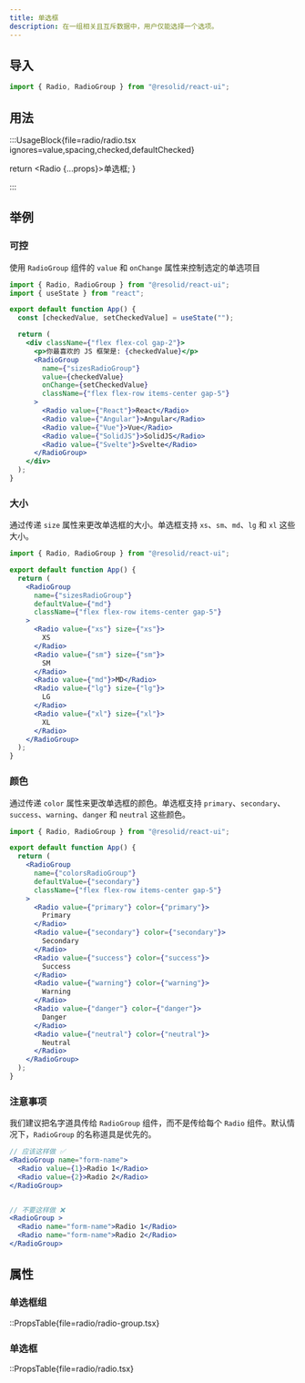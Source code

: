 ```yaml
---
title: 单选框
description: 在一组相关且互斥数据中，用户仅能选择一个选项。
---
```


## 导入

```js
import { Radio, RadioGroup } from "@resolid/react-ui";
```

## 用法

:::UsageBlock{file=radio/radio.tsx ignores=value,spacing,checked,defaultChecked}


  return <Radio {...props}>单选框</Radio>;
}

:::

>

## 举例

### 可控

使用 `RadioGroup` 组件的 `value` 和 `onChange` 属性来控制选定的单选项目

```jsx demo
import { Radio, RadioGroup } from "@resolid/react-ui";
import { useState } from "react";

export default function App() {
  const [checkedValue, setCheckedValue] = useState("");

  return (
    <div className={"flex flex-col gap-2"}>
      <p>你最喜欢的 JS 框架是: {checkedValue}</p>
      <RadioGroup
        name={"sizesRadioGroup"}
        value={checkedValue}
        onChange={setCheckedValue}
        className={"flex flex-row items-center gap-5"}
      >
        <Radio value={"React"}>React</Radio>
        <Radio value={"Angular"}>Angular</Radio>
        <Radio value={"Vue"}>Vue</Radio>
        <Radio value={"SolidJS"}>SolidJS</Radio>
        <Radio value={"Svelte"}>Svelte</Radio>
      </RadioGroup>
    </div>
  );
}
```

### 大小

通过传递 `size` 属性来更改单选框的大小。单选框支持 `xs`、`sm`、`md`、`lg` 和 `xl` 这些大小。

```jsx demo
import { Radio, RadioGroup } from "@resolid/react-ui";

export default function App() {
  return (
    <RadioGroup
      name={"sizesRadioGroup"}
      defaultValue={"md"}
      className={"flex flex-row items-center gap-5"}
    >
      <Radio value={"xs"} size={"xs"}>
        XS
      </Radio>
      <Radio value={"sm"} size={"sm"}>
        SM
      </Radio>
      <Radio value={"md"}>MD</Radio>
      <Radio value={"lg"} size={"lg"}>
        LG
      </Radio>
      <Radio value={"xl"} size={"xl"}>
        XL
      </Radio>
    </RadioGroup>
  );
}
```

### 颜色

通过传递 `color` 属性来更改单选框的颜色。单选框支持 `primary`、`secondary`、`success`、`warning`、`danger` 和 `neutral` 这些颜色。

```jsx demo
import { Radio, RadioGroup } from "@resolid/react-ui";

export default function App() {
  return (
    <RadioGroup
      name={"colorsRadioGroup"}
      defaultValue={"secondary"}
      className={"flex flex-row items-center gap-5"}
    >
      <Radio value={"primary"} color={"primary"}>
        Primary
      </Radio>
      <Radio value={"secondary"} color={"secondary"}>
        Secondary
      </Radio>
      <Radio value={"success"} color={"success"}>
        Success
      </Radio>
      <Radio value={"warning"} color={"warning"}>
        Warning
      </Radio>
      <Radio value={"danger"} color={"danger"}>
        Danger
      </Radio>
      <Radio value={"neutral"} color={"neutral"}>
        Neutral
      </Radio>
    </RadioGroup>
  );
}
```

### 注意事项

我们建议把名字道具传给 `RadioGroup` 组件，而不是传给每个 `Radio` 组件。默认情况下，`RadioGroup` 的名称道具是优先的。

```jsx
// 应该这样做 ✅
<RadioGroup name="form-name">
  <Radio value={1}>Radio 1</Radio>
  <Radio value={2}>Radio 2</Radio>
</RadioGroup>


// 不要这样做 ❌
<RadioGroup >
  <Radio name="form-name">Radio 1</Radio>
  <Radio name="form-name">Radio 2</Radio>
</RadioGroup>
```

## 属性

### 单选框组

::PropsTable{file=radio/radio-group.tsx}

### 单选框

::PropsTable{file=radio/radio.tsx}
